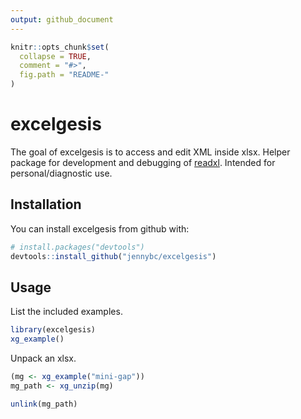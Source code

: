 ```yaml
---
output: github_document
---
```


<!-- README.md is generated from README.Rmd. Please edit that file -->

```r
knitr::opts_chunk$set(
  collapse = TRUE,
  comment = "#>",
  fig.path = "README-"
)
```

# excelgesis

The goal of excelgesis is to access and edit XML inside xlsx. Helper package for development and debugging of [readxl](https://github.com/hadley/readxl). Intended for personal/diagnostic use.

## Installation

You can install excelgesis from github with:

```r
# install.packages("devtools")
devtools::install_github("jennybc/excelgesis")
```

## Usage

List the included examples.

```r
library(excelgesis)
xg_example()
```

Unpack an xlsx.

```r
(mg <- xg_example("mini-gap"))
mg_path <- xg_unzip(mg)
```

```r
unlink(mg_path)
```

